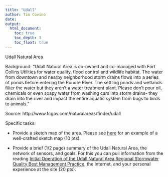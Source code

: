 ```yaml
---
title: "Udall"
author: Tim Covino
date: 
output: 
  html_document:
    toc: true
    toc_depth: 3
    toc_float: true
---
```


Udall Natural Area

Background: “Udall Natural Area is co-owned and co-managed with Fort Collins Utilities for water quality, flood control and wildlife habitat. The water from downtown and nearby neighborhood storm drains flows into a series of ponds before entering the Poudre River. The settling ponds and wetlands filter the water but they aren’t a water treatment plant. Please don’t pour oil, chemicals or even soapy water from washing cars into storm drains- they drain into the river and impact the entire aquatic system from bugs to birds to animals.”

Source: http://www.fcgov.com/naturalareas/finder/udall

Specific tasks:

- Provide a sketch map of the area. Please see [here](https://www.dropbox.com/s/9n2dfcsrttbatcr/Sketch%20map%20example.pdf?dl=0) for an example of a well-crafted sketch map (10 pts).


- Provide a brief (1/2 page) summary of the Udall Natural Area, the network of sensors, and goals. For this you can pull information from the reading [Initial Operation of the Udall Natural Area Regional Stormwater Quality Best Management Practice](https://www.dropbox.com/s/ohlvudi1bago7q8/Udall_natural_area.pdf?dl=0), the Internet, and your personal experience at the site (20 pts).


  
  